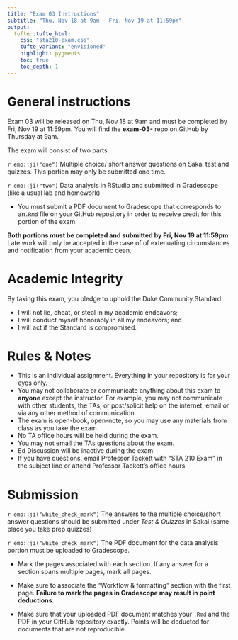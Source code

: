 ```yaml
---
title: "Exam 03 Instructions"
subtitle: "Thu, Nov 18 at 9am - Fri, Nov 19 at 11:59pm"
output: 
  tufte::tufte_html:
    css: "sta210-exam.css"
    tufte_variant: "envisioned"
    highlight: pygments
    toc: true
    toc_depth: 1
---
```


# General instructions

Exam 03 will be released on Thu, Nov 18 at 9am and must be completed by Fri, Nov 19 at 11:59pm. You will find the **exam-03-** repo on GitHub by Thursday at 9am. 

The exam will consist of two parts: 

`r emo::ji("one")` Multiple choice/ short answer questions on Sakai test and quizzes. This portion may only be submitted one time.
  

`r emo::ji("two")` Data analysis in RStudio and submitted in Gradescope (like a usual lab and homework)

- You must submit a PDF document to Gradescope that corresponds to an`.Rmd` file on your GitHub repository in order to receive credit for this portion of the exam.

**Both portions must be completed and submitted by Fri, Nov 19 at 11:59pm**. Late work will only be accepted in the case of of extenuating circumstances and notification from your academic dean. 

# Academic Integrity

By taking this exam, you pledge to uphold the Duke Community Standard:

-   I will not lie, cheat, or steal in my academic endeavors;
-   I will conduct myself honorably in all my endeavors; and
-   I will act if the Standard is compromised.

# Rules & Notes

-   This is an individual assignment. Everything in your repository is for your eyes only.
-   You may not collaborate or communicate anything about this exam to **anyone** except the instructor. For example, you may not communicate with other students, the TAs, or post/solicit help on the internet, email or via any other method of communication.
- The exam is open-book, open-note, so you may use any materials from class as you take the exam.
- No TA office hours will be held during the exam.
- You may not email the TAs questions about the exam.
- Ed Discussion will be inactive during the exam.
- If you have questions, email Professor Tackett with  "STA 210 Exam" in the subject line or attend Professor Tackett's office hours. 

# Submission

`r emo::ji("white_check_mark")` The answers to the multiple choice/short answer questions should be submitted under *Test & Quizzes* in Sakai (same place you take prep quizzes)

`r emo::ji("white_check_mark")` The PDF document for the data analysis portion must be uploaded to Gradescope. 

- Mark the pages associated with each section. If
any answer for a section spans multiple pages, mark all pages. 

- Make sure to associate the “Workflow & formatting" section with the first page. **Failure to mark the pages in Gradescope may result in point deductions.**

-  Make sure that your uploaded PDF document matches your `.Rmd` and the PDF in your GitHub repository exactly. Points will be deducted for documents that are not reproducible. 